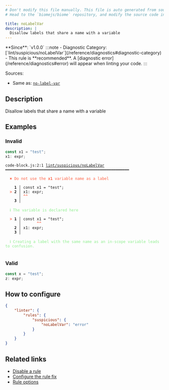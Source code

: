 ```yaml
---
# Don't modify this file manually. This file is auto generated from source, and you will lose your changes next time the website is built.
# Head to the `biomejs/biome` repository, and modify the source code in there.

title: noLabelVar
description: |
  Disallow labels that share a name with a variable
---
```


<Tabs>
<TabItem label="JavaScript (and super languages)" icon="seti:javascript">
**Since**: `v1.0.0`
:::note
- Diagnostic Category: [`lint/suspicious/noLabelVar`](/reference/diagnostics#diagnostic-category)
- This rule is **recommended**. A [diagnostic error](/reference/diagnostics#error) will appear when linting your code.
:::

Sources: 
- Same as: <a href="https://eslint.org/docs/latest/rules/no-label-var" target="_blank"><code>no-label-var</code></a>

## Description
Disallow labels that share a name with a variable

## Examples

### Invalid

```js
const x1 = "test";
x1: expr;
```

<pre class="language-text"><code class="language-text">code-block.js:2:1 <a href="https://biomejs.dev/linter/rules/no-label-var">lint/suspicious/noLabelVar</a> ━━━━━━━━━━━━━━━━━━━━━━━━━━━━━━━━━━━━━━━━━━━━━━━━━━━━━━━<br /><br />  <strong><span style="color: Tomato;">✖</span></strong> <span style="color: Tomato;">Do not use the </span><span style="color: Tomato;"><strong>x1</strong></span><span style="color: Tomato;"> variable name as a label</span><br />  <br />    <strong>1 │ </strong>const x1 = &quot;test&quot;;<br />  <strong><span style="color: Tomato;">&gt;</span></strong> <strong>2 │ </strong>x1: expr;<br />   <strong>   │ </strong><strong><span style="color: Tomato;">^</span></strong><strong><span style="color: Tomato;">^</span></strong><br />    <strong>3 │ </strong><br />  <br />  <strong><span style="color: lightgreen;">ℹ</span></strong> <span style="color: lightgreen;">The variable is declared here</span><br />  <br />  <strong><span style="color: Tomato;">&gt;</span></strong> <strong>1 │ </strong>const x1 = &quot;test&quot;;<br />   <strong>   │ </strong>      <strong><span style="color: Tomato;">^</span></strong><strong><span style="color: Tomato;">^</span></strong><br />    <strong>2 │ </strong>x1: expr;<br />    <strong>3 │ </strong><br />  <br />  <strong><span style="color: lightgreen;">ℹ</span></strong> <span style="color: lightgreen;">Creating a label with the same name as an in-scope variable leads to confusion.</span><br />  <br /></code></pre>

### Valid

```js
const x = "test";
z: expr;
```

## How to configure
```json title="biome.json"
{
	"linter": {
		"rules": {
			"suspicious": {
				"noLabelVar": "error"
			}
		}
	}
}

```
## Related links

- [Disable a rule](/linter/#disable-a-lint-rule)
- [Configure the rule fix](/linter#configure-the-rule-fix)
- [Rule options](/linter/#rule-options)

</TabItem>
</Tabs>

